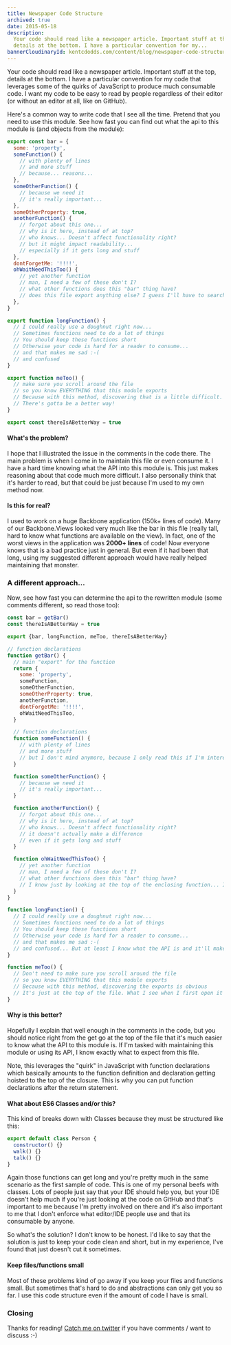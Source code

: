 ```yaml
---
title: Newspaper Code Structure
archived: true
date: 2015-05-18
description:
  Your code should read like a newspaper article. Important stuff at the top,
  details at the bottom. I have a particular convention for my...
bannerCloudinaryId: kentcdodds.com/content/blog/newspaper-code-structure/banner
---
```


Your code should read like a newspaper article. Important stuff at the top,
details at the bottom. I have a particular convention for my code that leverages
some of the quirks of JavaScript to produce much consumable code. I want my code
to be easy to read by people regardless of their editor (or without an editor at
all, like on GitHub).

Here's a common way to write code that I see all the time. Pretend that you need
to use this module. See how fast you can find out what the api to this module is
(and objects from the module):

```js
export const bar = {
  some: 'property',
  someFunction() {
    // with plenty of lines
    // and more stuff
    // because... reasons...
  },
  someOtherFunction() {
    // because we need it
    // it's really important...
  },
  someOtherProperty: true,
  anotherFunction() {
    // forgot about this one...
    // why is it here, instead of at top?
    // who knows... Doesn't affect functionality right?
    // but it might impact readability...
    // especially if it gets long and stuff
  },
  dontForgetMe: '!!!!',
  ohWaitNeedThisToo() {
    // yet another function
    // man, I need a few of these don't I?
    // what other functions does this "bar" thing have?
    // does this file export anything else? I guess I'll have to search around and find out...
  },
}

export function longFunction() {
  // I could really use a doughnut right now...
  // Sometimes functions need to do a lot of things
  // You should keep these functions short
  // Otherwise your code is hard for a reader to consume...
  // and that makes me sad :-(
  // and confused
}

export function meToo() {
  // make sure you scroll around the file
  // so you know EVERYTHING that this module exports
  // Because with this method, discovering that is a little difficult.
  // There's gotta be a better way!
}

export const thereIsABetterWay = true
```

#### What's the problem?

I hope that I illustrated the issue in the comments in the code there. The main
problem is when I come in to maintain this file or even consume it. I have a
hard time knowing what the API into this module is. This just makes reasoning
about that code much more difficult. I also personally think that it's harder to
read, but that could be just because I'm used to my own method now.

#### Is this for real?

I used to work on a huge Backbone application (150k+ lines of code). Many of our
Backbone.Views looked very much like the bar in this file (really tall, hard to
know what functions are available on the view). In fact, one of the worst views
in the application was **2000+ lines** of code! Now everyone knows that is a bad
practice just in general. But even if it had been that long, using my suggested
different approach would have really helped maintaining that monster.

### A different approach...

Now, see how fast you can determine the api to the rewritten module (some
comments different, so read those too):

```js
const bar = getBar()
const thereIsABetterWay = true

export {bar, longFunction, meToo, thereIsABetterWay}

// function declarations
function getBar() {
  // main "export" for the function
  return {
    some: 'property',
    someFunction,
    someOtherFunction,
    someOtherProperty: true,
    anotherFunction,
    dontForgetMe: '!!!!',
    ohWaitNeedThisToo,
  }

  // function declarations
  function someFunction() {
    // with plenty of lines
    // and more stuff
    // but I don't mind anymore, because I only read this if I'm interested in it
  }

  function someOtherFunction() {
    // because we need it
    // it's really important...
  }

  function anotherFunction() {
    // forgot about this one...
    // why is it here, instead of at top?
    // who knows... Doesn't affect functionality right?
    // it doesn't actually make a difference
    // even if it gets long and stuff
  }

  function ohWaitNeedThisToo() {
    // yet another function
    // man, I need a few of these don't I?
    // what other functions does this "bar" thing have?
    // I know just by looking at the top of the enclosing function... It's obvious... Important stuff at top, details at bottom
  }
}

function longFunction() {
  // I could really use a doughnut right now...
  // Sometimes functions need to do a lot of things
  // You should keep these functions short
  // Otherwise your code is hard for a reader to consume...
  // and that makes me sad :-(
  // and confused... But at least I know what the API is and it'll make consuming and maintaining this file much easier
}

function meToo() {
  // Don't need to make sure you scroll around the file
  // so you know EVERYTHING that this module exports
  // Because with this method, discovering the exports is obvious
  // It's just at the top of the file. What I see when I first open it up
}
```

#### Why is this better?

Hopefully I explain that well enough in the comments in the code, but you should
notice right from the get go at the top of the file that it's much easier to
know what the API to this module is. If I'm tasked with maintaining this module
or using its API, I know exactly what to expect from this file.

Note, this leverages the "quirk" in JavaScript with function declarations which
basically amounts to the function definition and declaration getting hoisted to
the top of the closure. This is why you can put function declarations after the
return statement.

#### What about ES6 Classes and/or this?

This kind of breaks down with Classes because they must be structured like this:

```js
export default class Person {
  constructor() {}
  walk() {}
  talk() {}
}
```

Again those functions can get long and you're pretty much in the same scenario
as the first sample of code. This is one of my personal beefs with classes. Lots
of people just say that your IDE should help you, but your IDE doesn't help much
if you're just looking at the code on GitHub and that's important to me because
I'm pretty involved on there and it's also important to me that I don't enforce
what editor/IDE people use and that its consumable by anyone.

So what's the solution? I don't know to be honest. I'd like to say that the
solution is just to keep your code clean and short, but in my experience, I've
found that just doesn't cut it sometimes.

#### Keep files/functions small

Most of these problems kind of go away if you keep your files and functions
small. But sometimes that's hard to do and abstractions can only get you so far.
I use this code structure even if the amount of code I have is small.

### Closing

Thanks for reading! [Catch me on twitter](https://twitter.com/kentcdodds) if you
have comments / want to discuss :-)
